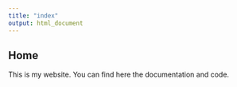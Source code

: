 ```yaml
---
title: "index"
output: html_document
---
```


## Home

This is my website. You can find here the documentation and code.
